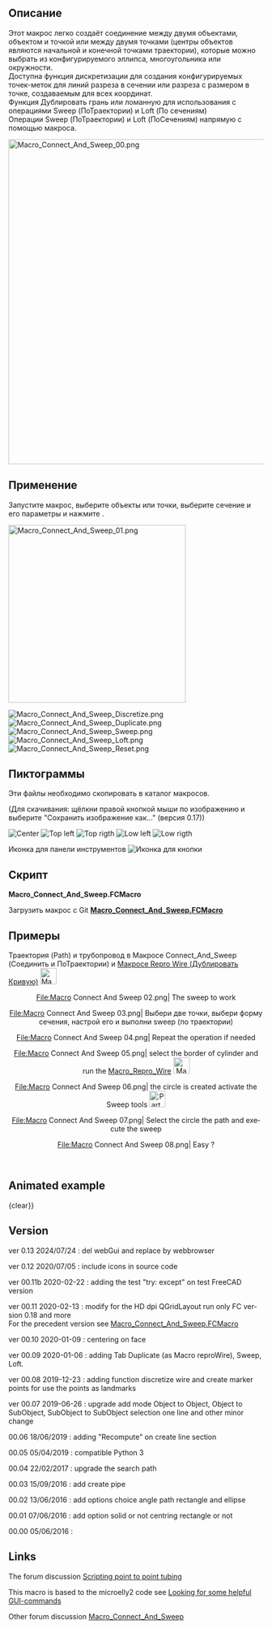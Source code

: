 <languages/>

{{Macro/ru
|Name= Макрос Соединить и ПоТраектории (Connect And Sweep)
|Icon=Macro_Connect_And_Sweep.png
|Description={{ColoredText|#ff0000|#ffffff|Новая версия GUI, модифицированная для HD dpi (QGridLayout), работает только с FC версии 0.18 и выше (PySide2 Qt5)}} <br/> <br/> Этот макрос легко создаёт соединение между двумя объектами, объектом и точкой или между двумя точками, или вдоль выбранной ломанной (центры объектов являются начальной и конечной точками траектории), их можно выбрать из конфигурируемого эллипса, многоугольника или окружности.<br/>Доступна функция дискретизации для создания конфигурируемых точек-меток для линий разреза в сечении или разреза с размером в точке, создаваемым для всех координат.<br/>Функция Дублировать грань или Ломанную для использования с операциями Sweep  (ВдольТраектории) и Loft (ПоСечениям)<br/>Операции Sweep (ПоТраектории) и Loft (ПоСечениям) напрямую с помощью макроса.<br/>Центрирование балки на грани<br/>
|Author=Mario52
|Version=0.13
|Date=2024-07-21
|FCVersion=0.18 и выше
|Download=[https://wiki.freecad.org/images/c/c9/Macro_Connect_And_Sweep.png ToolBar Icon]<br/>
}}

<span id="Description"></span>
== Описание ==

Этот макрос легко создаёт соединение между двумя объектами, объектом и точкой или между двумя точками (центры объектов являются начальной и конечной точками траектории), которые можно выбрать из конфигурируемого эллипса, многоугольника или окружности.<br/>Доступна функция дискретизации для создания конфигурируемых точек-меток для линий разреза в сечении или разреза с размером в точке, создаваемым для всех координат.<br/>Функция Дублировать грань или ломанную для использования с операциями Sweep (ПоТраектории) и Loft (По сечениям)<br/>Операции Sweep (ПоТраектории) и Loft (ПоСечениям) напрямую с помощью макроса.

{{Codeextralink|https://gist.githubusercontent.com/mario52a/3ec67a3711202dab69592ce53b938924/raw/984cd58c1d64dd391062025cfa82a698c7268e66/Macro_Connect_And_Sweep.FCMacro}}

[[File:Macro_Connect_And_Sweep_00.png|640px]]
{{Caption|Macro_Connect_And_Sweep}}

<span id="Usage"></span>
== Применение ==

Запустите макрос, выберите объекты или точки, выберите сечение и его параметры и нажмите {{KEY|Create - Создать}}.

[[File:Macro_Connect_And_Sweep_01.png|350px]]
{{Caption|Макрос Соединить и ПоТраектории (Connect And Sweep)}}

[[File:Macro_Connect_And_Sweep_Discretize.png]]
{{Caption|Discretize}}
[[File:Macro_Connect_And_Sweep_Duplicate.png]]
{{Caption|Duplicate}}
[[File:Macro_Connect_And_Sweep_Sweep.png]]
{{Caption|Sweep}}
[[File:Macro_Connect_And_Sweep_Loft.png]]
{{Caption|Loft}}
[[File:Macro_Connect_And_Sweep_Reset.png]]
{{Caption|Reset}}

<span id="Images"></span>
== Пиктограммы ==

Эти файлы необходимо скопировать в каталог макросов.

(Для скачивания: щёлкни правой кнопкой мыши по изображению и выберите "Сохранить изображение как..." (версия 0.17))

[[File:Macro_Connect_And_Sweep_CE.png|Center]]  [[File:Macro_Connect_And_Sweep_TL.png|Top left]] [[File:Macro_Connect_And_Sweep_TR.png|Top rigth]]  [[File:Macro_Connect_And_Sweep_LL.png|Low left]]  [[File:Macro_Connect_And_Sweep_LR.png|Low rigth]]

Иконка для панели инструментов [[File:Macro_Connect_And_Sweep.png|Иконка для кнопки]]

<span id="Script"></span>
==Скрипт==

''' Macro_Connect_And_Sweep.FCMacro''' 

Загрузить макрос с Git [https://gist.github.com/mario52a/3ec67a3711202dab69592ce53b938924 ''' Macro_Connect_And_Sweep.FCMacro''']

<span id="Example"></span>
== Примеры ==

Траектория (Path) и трубопровод в Макросе Connect_And_Sweep (Соединить и ПоТраектории) и [[Macro_Repro_Wire/ru|Макросе Repro Wire (Дублировать Кривую)]] [[File:Macro_ReproWire.png|32px]]

<center>
<gallery widths="400" heights="300">
File:Macro Connect And Sweep 02.png| The sweep to work
</gallery>
</center>
<center>
<gallery widths="400" heights="300">
File:Macro Connect And Sweep 03.png| Выбери две точки, выбери форму сечения, настрой его и выполни sweep (по траектории)
</gallery>
</center>
<center>
<gallery widths="400" heights="300">
File:Macro Connect And Sweep 04.png| Repeat the operation if needed 
</gallery>
</center>
<center>
<gallery widths="400" heights="300">
<div lang="en" dir="ltr" class="mw-content-ltr">
File:Macro Connect And Sweep 05.png| select the border of cylinder and run the [[Macro_Repro_Wire|Macro_Repro_Wire]] [[File:Macro_ReproWire.png|32px]]
</div>
</gallery>
</center>
<center>
<gallery widths="400" heights="300">
<div lang="en" dir="ltr" class="mw-content-ltr">
File:Macro Connect And Sweep 06.png| the circle is created activate the Sweep tools [[File:Part_Sweep.png|32px]]
</div>
</gallery>
</center>
<center>
<gallery widths="400" heights="300">
<div lang="en" dir="ltr" class="mw-content-ltr">
File:Macro Connect And Sweep 07.png| Select the circle the path and execute the sweep
</div>
</gallery>
</center>
<center>
<gallery widths="400" heights="300">
File:Macro Connect And Sweep 08.png| Easy ?
</gallery>
</center>
<br />

<div lang="en" dir="ltr" class="mw-content-ltr">
==Animated example==
</div>

{{Caption|align=center|
[[File:Macro Connect And Sweep Sweep2.gif]]}}
{clear}}

{{Caption|align=center|
<div lang="en" dir="ltr" class="mw-content-ltr">
Object and Object, the connection boundBox center object 1 and boundBox center object 2
</div>
[[File:Connect_And_Sweep_01_Object_Object.gif]]}}
{{clear}}

{{Caption|align=center|
<div lang="en" dir="ltr" class="mw-content-ltr">
Object SubObject, the connection boundBox center object 1 and boundBox center Subobject 1
</div>
[[File:Connect_And_Sweept_02_Object_SubObject.gif]]}}
{{clear}}

{{Caption|align=center|
<div lang="en" dir="ltr" class="mw-content-ltr">
SubObject SubObject, the connection boundBox center Subobject 1 and boundBox center Subobject 2
</div>
[[File:Connect_And_Sweep_03_SubObject_SubObject.gif]]}}
{{clear}}

{{Caption|align=center|
<div lang="en" dir="ltr" class="mw-content-ltr">
Connect And Sweep Direction one object selected or Subobject selected
</div>
[[File:Connect And Sweep 4 Direction.gif]]}}
{{clear}}

{{Caption|align=center|
<div lang="en" dir="ltr" class="mw-content-ltr">
Detect Error of mode selection, if one error of selection is created the mode change to mode 3 and the mode 3 line is colored in orange
</div>
[[File:Connect_And_Sweep_05_Detect_Error.gif]]}}
{{clear}}

<div lang="en" dir="ltr" class="mw-content-ltr">
==Version==
</div>

<div lang="en" dir="ltr" class="mw-content-ltr">
ver 0.13 2024/07/24 : del webGui and replace by webbrowser
</div>

<div lang="en" dir="ltr" class="mw-content-ltr">
ver 0.12 2020/07/05 : include icons in source code
</div>

<div lang="en" dir="ltr" class="mw-content-ltr">
ver 00.11b 2020-02-22 : adding the test "try:  except" on test FreeCAD version
</div>

<div lang="en" dir="ltr" class="mw-content-ltr">
ver 00.11 2020-02-13 : modify for the HD dpi QGridLayout run only FC version 0.18 and more <br/> For the precedent version see [https://gist.githubusercontent.com/mario52a/3ec67a3711202dab69592ce53b938924/raw/b3554916e0dce63644a2d4d3f88ef114b5e1e390/Macro_Connect_And_Sweep.FCMacro Macro_Connect_And_Sweep.FCMacro]
</div>

<div lang="en" dir="ltr" class="mw-content-ltr">
ver 00.10 2020-01-09 : centering on face
</div>

<div lang="en" dir="ltr" class="mw-content-ltr">
ver 00.09 2020-01-06 : adding Tab Duplicate (as Macro reproWire), Sweep, Loft.
</div>

<div lang="en" dir="ltr" class="mw-content-ltr">
ver 00.08 2019-12-23 : adding function discretize wire and create marker points for use the points as landmarks
</div>

<div lang="en" dir="ltr" class="mw-content-ltr">
ver 00.07 2019-06-26 : upgrade add mode Object to Object, Object to SubObject, SubObject to SubObject selection one line and other minor change
</div>

<div lang="en" dir="ltr" class="mw-content-ltr">
00.06 18/06/2019 : adding "Recompute" on create line section
</div>

<div lang="en" dir="ltr" class="mw-content-ltr">
00.05 05/04/2019 : compatible Python 3
</div>

<div lang="en" dir="ltr" class="mw-content-ltr">
00.04 22/02/2017 : upgrade the search path
</div>

<div lang="en" dir="ltr" class="mw-content-ltr">
00.03 15/09/2016 : add create pipe
</div> 

<div lang="en" dir="ltr" class="mw-content-ltr">
00.02 13/06/2016 : add options choice angle path rectangle and ellipse
</div>

<div lang="en" dir="ltr" class="mw-content-ltr">
00.01 07/06/2016 : add option solid or not centring rectangle or not
</div>

<div lang="en" dir="ltr" class="mw-content-ltr">
00.00 05/06/2016 :
</div>

<div lang="en" dir="ltr" class="mw-content-ltr">
==Links==
</div>

<div lang="en" dir="ltr" class="mw-content-ltr">
The forum discussion [https://forum.freecad.org/viewtopic.php?f=22&t=15833 Scripting point to point tubing]
</div>

<div lang="en" dir="ltr" class="mw-content-ltr">
This macro is based to the microelly2 code see [https://forum.freecad.org/viewtopic.php?t=7029#p56746 Looking for some helpful GUI-commands]
</div>

<div lang="en" dir="ltr" class="mw-content-ltr">
Other forum discussion [https://forum.freecad.org/viewtopic.php?f=22&t=35432 Macro_Connect_And_Sweep]
</div>

{{clear}}
